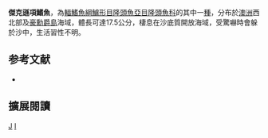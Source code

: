 {{Speciesbox 
| taxon =  Iniistius jacksonensis
| status = LC
| status_system = IUCN3.1
| authority = [[Ramsay|Ramsay]], 1881
| synonyms = *''Novacula jacksonensis''<br /><small>Ramsay, 1881</small>
*''Xyrichtys jacksonensis''<br /><small>Ramsay, 1881</small>
}}

'''傑克遜項鰭魚'''，為[[輻鰭魚綱|輻鰭魚綱]][[鱸形目|鱸形目]][[隆頭魚亞目|隆頭魚亞目]][[隆頭魚科|隆頭魚科]]的其中一[[種|種]]，分布於[[澳洲|澳洲]]西北部及[[豪勳爵島|豪勳爵島]]海域，體長可達17.5公分，棲息在沙底質開放海域，受驚嚇時會躲於沙中，生活習性不明。

== 参考文献 ==
*{{FishBase_species|genus=Iniistius|species=jacksonensis|year=2013|month=7}}

== 擴展閱讀 ==
{{refbegin}}
{{wikispecies-inline|Iniistius jacksonensis|傑克遜項鰭魚}}
{{refend}}
{{Taxonbar|from=Q5536309}}

[[Category:項鰭魚屬|J]]
[[Category:1881年描述的鱼类|I]]

{{鱸形目小作品}}